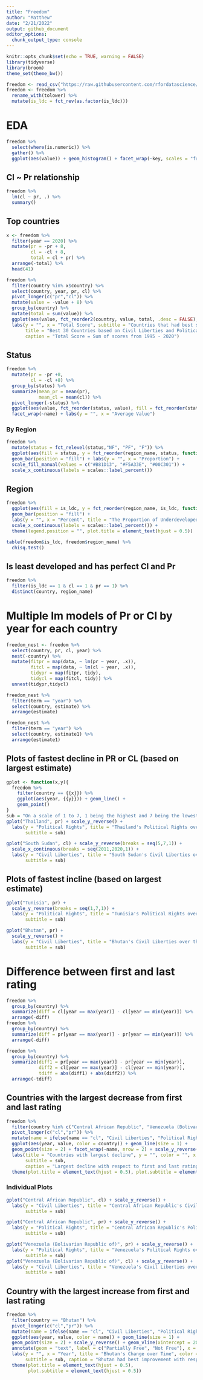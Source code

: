 ```yaml
---
title: "Freedom"
author: "Matthew"
date: "2/21/2022"
output: github_document
editor_options: 
  chunk_output_type: console
---
```


```r
knitr::opts_chunk$set(echo = TRUE, warning = FALSE)
library(tidyverse)
library(broom)
theme_set(theme_bw())
```


```r
freedom <- read_csv("https://raw.githubusercontent.com/rfordatascience/tidytuesday/master/data/2022/2022-02-22/freedom.csv")
freedom <- freedom %>%
  rename_with(tolower) %>%
  mutate(is_ldc = fct_rev(as.factor(is_ldc)))
```


# EDA
```r
freedom %>%
  select(where(is.numeric)) %>%
  gather() %>%
  ggplot(aes(value)) + geom_histogram() + facet_wrap(~key, scales = "free")
```


## Cl ~ Pr relationship
```r
freedom %>%
  lm(cl ~ pr, .) %>%
  summary()
```


## Top countries
```r
x <- freedom %>%
  filter(year == 2020) %>%
  mutate(pr = -pr + 8,
         cl = -cl + 8,
         total = cl + pr) %>%
  arrange(-total) %>%
  head(41)

freedom %>%
  filter(country %in% x$country) %>%
  select(country, year, pr, cl) %>%
  pivot_longer(c("pr","cl")) %>%
  mutate(value = -value + 8) %>%
  group_by(country) %>%
  mutate(total = sum(value)) %>%
  ggplot(aes(value, fct_reorder2(country, value, total, .desc = FALSE), fill = name)) + geom_col() +
  labs(y = "", x = "Total Score", subtitle = "Countries that had best scores in 2020",
       title = "Best 30 Countries based on Civil Liberties and Political Rights",
       caption = "Total Score = Sum of scores from 1995 - 2020")
```


## Status
```r
freedom %>%
  mutate(pr = -pr +8,
         cl = -cl +8) %>%
  group_by(status) %>%
  summarize(mean_pr = mean(pr),
            mean_cl = mean(cl)) %>%
  pivot_longer(-status) %>%
  ggplot(aes(value, fct_reorder(status, value), fill = fct_reorder(status, value))) + geom_col() +
  facet_wrap(~name) + labs(y = "", x = "Average Value") 
```


### By Region
```r
freedom %>%
  mutate(status = fct_relevel(status,"NF", "PF", "F")) %>%
  ggplot(aes(fill = status, y = fct_reorder(region_name, status, function(.x) mean(.x == "F")))) + 
  geom_bar(position = "fill") + labs(y = "", x = "Proportion") + 
  scale_fill_manual(values = c("#B81D13", "#F5A33E", "#00C301")) +
  scale_x_continuous(labels = scales::label_percent())
```


## Region
```r
freedom %>%
  ggplot(aes(fill = is_ldc, y = fct_reorder(region_name, is_ldc, function(.x) mean(.x == "0")))) + 
  geom_bar(position = "fill") + 
  labs(y = "", x = "Percent", title = "The Proportion of Underdeveloped Countries per Region") + 
  scale_x_continuous(labels = scales::label_percent()) + 
  theme(legend.position = "", plot.title = element_text(hjust = 0.5))

table(freedom$is_ldc, freedom$region_name) %>%
  chisq.test()
```


## Is least developed and has perfect Cl and Pr
```r
freedom %>%
  filter(is_ldc == 1 & cl == 1 & pr == 1) %>%
  distinct(country, region_name)
```


# Multiple lm models of Pr or Cl by year for each country
```r
freedom_nest <- freedom %>%
  select(country, pr, cl, year) %>%
  nest(-country) %>%
  mutate(fitpr = map(data, ~ lm(pr ~ year, .x)),
         fitcl = map(data, ~ lm(cl ~ year, .x)),
         tidypr = map(fitpr, tidy),
         tidycl = map(fitcl, tidy)) %>%
  unnest(tidypr,tidycl)

freedom_nest %>%
  filter(term == "year") %>%
  select(country, estimate) %>%
  arrange(estimate)

freedom_nest %>%
  filter(term == "year") %>%
  select(country, estimate1) %>%
  arrange(estimate1)
```


## Plots of fastest decline in PR or CL (based on largest estimate)
```r
gplot <- function(x,y){
  freedom %>%
    filter(country == {{x}}) %>%
    ggplot(aes(year, {{y}})) + geom_line() +
    geom_point()
}
sub = "On a scale of 1 to 7, 1 being the highest and 7 being the lowest"
gplot("Thailand", pr) + scale_y_reverse() + 
  labs(y = "Political Rights", title = "Thailand's Political Rights over the Years",
       subtitle = sub)

gplot("South Sudan", cl) + scale_y_reverse(breaks = seq(5,7,1)) + 
  scale_x_continuous(breaks = seq(2011,2020,1)) + 
  labs(y = "Civil Liberties", title = "South Sudan's Civil Liberties over the Years",
       subtitle = sub)
```


## Plots of fastest incline (based on largest estimate)
```r
gplot("Tunisia", pr) +
  scale_y_reverse(breaks = seq(1,7,1)) +
  labs(y = "Political Rights", title = "Tunisia's Political Rights over the Years",
       subtitle = sub)

gplot("Bhutan", pr) + 
  scale_y_reverse() +
  labs(y = "Civil Liberties", title = "Bhutan's Civil Liberties over the Years",
       subtitle = sub)
```


# Difference between first and last rating
```r
freedom %>%
  group_by(country) %>%
  summarize(diff = cl[year == max(year)] - cl[year == min(year)]) %>%
  arrange(-diff)
freedom %>%
  group_by(country) %>%
  summarize(diff = pr[year == max(year)] - pr[year == min(year)]) %>%
  arrange(-diff)

freedom %>%
  group_by(country) %>%
  summarize(diff1 = pr[year == max(year)] - pr[year == min(year)],
            diff2 = cl[year == max(year)] - cl[year == min(year)],
            tdiff = abs(diff1) + abs(diff2)) %>%
  arrange(-tdiff)
```


## Countries with the largest decrease from first and last rating
```r
freedom %>%
  filter(country %in% c("Central African Republic", "Venezuela (Bolivarian Republic of)")) %>%
  pivot_longer(c("cl","pr")) %>%
  mutate(name = ifelse(name == "cl", "Civil Liberties", "Political Rights")) %>%
  ggplot(aes(year, value, color = country)) + geom_line(size = 1) +
  geom_point(size = 2) + facet_wrap(~name, nrow = 2) + scale_y_reverse() +
  labs(title = "Countries with largest decline", y = "", color = "", x = "Year",
       subtitle = sub,
       caption = "Largest decline with respect to first and last rating") +
  theme(plot.title = element_text(hjust = 0.5), plot.subtitle = element_text(hjust = 0.5))

```


### Individual Plots
```r
gplot("Central African Republic", cl) + scale_y_reverse() +
  labs(y = "Civil Liberties", title = "Central African Republic's Civil Liberties over the Years",
       subtitle = sub)

gplot("Central African Republic", pr) + scale_y_reverse() +
  labs(y = "Political Rights", title = "Central African Republic's Political Rights over the Years",
       subtitle = sub)

gplot("Venezuela (Bolivarian Republic of)", pr) + scale_y_reverse() +
  labs(y = "Political Rights", title = "Venezuela's Political Rights over the Years",
       subtitle = sub)
gplot("Venezuela (Bolivarian Republic of)", cl) + scale_y_reverse() +
  labs(y = "Civil Liberties", title = "Venezuela's Civil Liberties over the Years",
       subtitle = sub)
```



## Country with the largest increase from first and last rating
```r
freedom %>%
  filter(country == "Bhutan") %>%
  pivot_longer(c("cl","pr")) %>%
  mutate(name = ifelse(name == "cl", "Civil Liberties", "Political Rights")) %>%
  ggplot(aes(year, value, color = name)) + geom_line(size = 1) +
  geom_point(size = 2) + scale_y_reverse() + geom_vline(xintercept = 2008, linetype = "dashed") +
  annotate(geom = "text", label = c("Partially Free", "Not Free"), x = c(2005, 2011), y = 2.2) +
  labs(y = "", x = "Year", title = "Bhutan's Change over Time", color = "",
       subtitle = sub, caption = "Bhutan had best improvement with respect to both CL and PR") +
  theme(plot.title = element_text(hjust = 0.5),
        plot.subtitle = element_text(hjust = 0.5))
```


